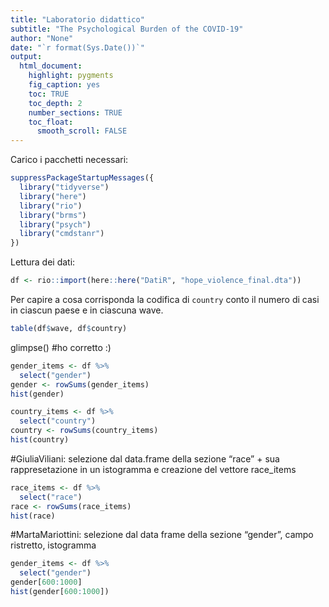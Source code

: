 ---
title: "Laboratorio didattico"
subtitle: "The Psychological Burden of the COVID-19"
author: "None"
date: "`r format(Sys.Date())`"
output:
  html_document:
    highlight: pygments
    fig_caption: yes
    toc: TRUE
    toc_depth: 2
    number_sections: TRUE
    toc_float:
      smooth_scroll: FALSE
---

Carico i pacchetti necessari:
```{r}
suppressPackageStartupMessages({
  library("tidyverse")
  library("here")
  library("rio")
  library("brms")
  library("psych")
  library("cmdstanr")
})
```

Lettura dei dati:
```{r}
df <- rio::import(here::here("DatiR", "hope_violence_final.dta"))
```

Per capire a cosa corrisponda la codifica di `country` conto il numero di casi in ciascun paese e in ciascuna wave. 
```{r}
table(df$wave, df$country)
```
glimpse()   #ho corretto :)
```{r}
gender_items <- df %>%
  select("gender")
gender <- rowSums(gender_items) 
hist(gender)
```

```{r}
country_items <- df %>%
  select("country")
country <- rowSums(country_items) 
hist(country)
```
#GiuliaViliani: selezione dal data.frame della sezione "race" + sua rappresetazione in un istogramma e creazione del vettore race_items
```{r}
race_items <- df %>%
  select("race")
race <- rowSums(race_items)
hist(race)
```
#MartaMariottini: selezione dal data frame della sezione "gender", campo ristretto, istogramma

```{r}
gender_items <- df %>%
  select("gender")
gender[600:1000]
hist(gender[600:1000])
```

